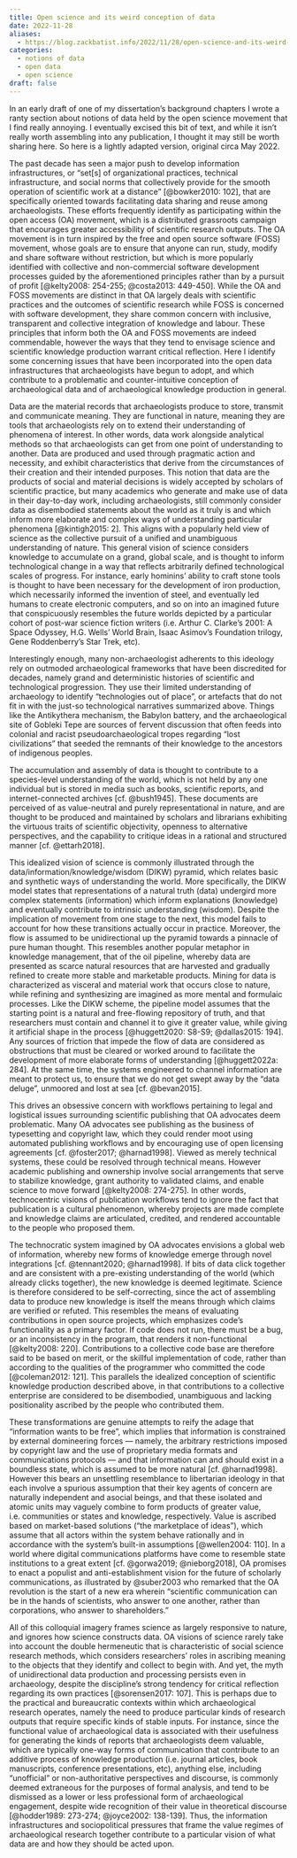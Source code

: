 ```yaml
---
title: Open science and its weird conception of data
date: 2022-11-28
aliases: 
  - https://blog.zackbatist.info/2022/11/28/open-science-and-its-weird-conception-of-data/
categories: 
  - notions of data
  - open data
  - open science
draft: false
---
```


In an early draft of one of my dissertation's background chapters I wrote a ranty section about notions of data held by the open science movement that I find really annoying. I eventually excised this bit of text, and while it isn't really worth assembling into any publication, I thought it may still be worth sharing here. So here is a lightly adapted version, original circa May 2022.

The past decade has seen a major push to develop information infrastructures, or "set[s] of organizational practices, technical infrastructure, and social norms that collectively provide for the smooth operation of scientific work at a distance" [@bowker2010: 102], that are specifically oriented towards facilitating data sharing and reuse among archaeologists. These efforts frequently identify as participating within the open access (OA) movement, which is a distributed grassroots campaign that encourages greater accessibility of scientific research outputs. The OA movement is in turn inspired by the free and open source software (FOSS) movement, whose goals are to ensure that anyone can run, study, modify and share software without restriction, but which is more popularly identified with collective and non-commercial software development processes guided by the aforementioned principles rather than by a pursuit of profit [@kelty2008: 254-255; @costa2013: 449-450]. While the OA and FOSS movements are distinct in that OA largely deals with scientific practices and the outcomes of scientific research while FOSS is concerned with software development, they share common concern with inclusive, transparent and collective integration of knowledge and labour. These principles that inform both the OA and FOSS movements are indeed commendable, however the ways that they tend to envisage science and scientific knowledge production warrant critical reflection. Here I identify some concerning issues that have been incorporated into the open data infrastructures that archaeologists have begun to adopt, and which contribute to a problematic and counter-intuitive conception of archaeological data and of archaeological knowledge production in general.

Data are the material records that archaeologists produce to store, transmit and communicate meaning. They are functional in nature, meaning they are tools that archaeologists rely on to extend their understanding of phenomena of interest. In other words, data work alongside analytical methods so that archaeologists can get from one point of understanding to another. Data are produced and used through pragmatic action and necessity, and exhibit characteristics that derive from the circumstances of their creation and their intended purposes. This notion that data are the products of social and material decisions is widely accepted by scholars of scientific practice, but many academics who generate and make use of data in their day-to-day work, including archaeologists, still commonly consider data as disembodied statements about the world as it truly is and which inform more elaborate and complex ways of understanding particular phenomena [@kintigh2015: 2]. This aligns with a popularly held view of science as the collective pursuit of a unified and unambiguous understanding of nature. This general vision of science considers knowledge to accumulate on a grand, global scale, and is thought to inform technological change in a way that reflects arbitrarily defined technological scales of progress. For instance, early hominins' ability to craft stone tools is thought to have been necessary for the development of iron production, which necessarily informed the invention of steel, and eventually led humans to create electronic computers, and so on into an imagined future that conspicuously resembles the future worlds depicted by a particular cohort of post-war science fiction writers (i.e. Arthur C. Clarke's 2001: A Space Odyssey, H.G. Wells' World Brain, Isaac Asimov's Foundation trilogy, Gene Roddenberry's Star Trek, etc).

Interestingly enough, many non-archaeologist adherents to this ideology rely on outmoded archaeological frameworks that have been discredited for decades, namely grand and deterministic histories of scientific and technological progression. They use their limited understanding of archaeology to identify "technologies out of place", or artefacts that do not fit in with the just-so technological narratives summarized above. Things like the Antikythera mechanism, the Babylon battery, and the archaeological site of Gobleki Tepe are sources of fervent discussion that often feeds into colonial and racist pseudoarchaeological tropes regarding "lost civilizations" that seeded the remnants of their knowledge to the ancestors of indigenous peoples.

The accumulation and assembly of data is thought to contribute to a species-level understanding of the world, which is not held by any one individual but is stored in media such as books, scientific reports, and internet-connected archives [cf. @bush1945]. These documents are perceived of as value-neutral and purely representational in nature, and are thought to be produced and maintained by scholars and librarians exhibiting the virtuous traits of scientific objectivity, openness to alternative perspectives, and the capability to critique ideas in a rational and structured manner [cf. @ettarh2018].

This idealized vision of science is commonly illustrated through the data/information/knowledge/wisdom (DIKW) pyramid, which relates basic and synthetic ways of understanding the world. More specifically, the DIKW model states that representations of a natural truth (data) undergird more complex statements (information) which inform explanations (knowledge) and eventually contribute to intrinsic understanding (wisdom). Despite the implication of movement from one stage to the next, this model fails to account for how these transitions actually occur in practice. Moreover, the flow is assumed to be unidirectional up the pyramid towards a pinnacle of pure human thought. This resembles another popular metaphor in knowledge management, that of the oil pipeline, whereby data are presented as scarce natural resources that are harvested and gradually refined to create more stable and marketable products. Mining for data is characterized as visceral and material work that occurs close to nature, while refining and synthesizing are imagined as more mental and formulaic processes. Like the DIKW scheme, the pipeline model assumes that the starting point is a natural and free-flowing repository of truth, and that researchers must contain and channel it to give it greater value, while giving it artificial shape in the process [@huggett2020: S8-S9; @dallas2015: 194]. Any sources of friction that impede the flow of data are considered as obstructions that must be cleared or worked around to facilitate the development of more elaborate forms of understanding [@huggett2022a: 284]. At the same time, the systems engineered to channel information are meant to protect us, to ensure that we do not get swept away by the "data deluge", unmoored and lost at sea [cf. @bevan2015].

This drives an obsessive concern with workflows pertaining to legal and logistical issues surrounding scientific publishing that OA advocates deem problematic. Many OA advocates see publishing as the business of typesetting and copyright law, which they could render moot using automated publishing workflows and by encouraging use of open licensing agreements [cf. @foster2017; @harnad1998]. Viewed as merely technical systems, these could be resolved through technical means. However academic publishing and ownership involve social arrangements that serve to stabilize knowledge, grant authority to validated claims, and enable science to move forward [@kelty2008: 274-275]. In other words, technocentric visions of publication workflows tend to ignore the fact that publication is a cultural phenomenon, whereby projects are made complete and knowledge claims are articulated, credited, and rendered accountable to the people who proposed them.

The technocratic system imagined by OA advocates envisions a global web of information, whereby new forms of knowledge emerge through novel integrations [cf. @tennant2020; @harnad1998]. If bits of data click together and are consistent with a pre-existing understanding of the world (which already clicks together), the new knowledge is deemed legitimate. Science is therefore considered to be self-correcting, since the act of assembling data to produce new knowledge is itself the means through which claims are verified or refuted. This resembles the means of evaluating contributions in open source projects, which emphasizes code's functionality as a primary factor. If code does not run, there must be a bug, or an inconsistency in the program, that renders it non-functional [@kelty2008: 220]. Contributions to a collective code base are therefore said to be based on merit, or the skillful implementation of code, rather than according to the qualities of the programmer who committed the code [@coleman2012: 121]. This parallels the idealized conception of scientific knowledge production described above, in that contributions to a collective enterprise are considered to be disembodied, unambiguous and lacking positionality ascribed by the people who contributed them.

These transformations are genuine attempts to reify the adage that "information wants to be free", which implies that information is constrained by external domineering forces — namely, the arbitrary restrictions imposed by copyright law and the use of proprietary media formats and communications protocols — and that information can and should exist in a boundless state, which is assumed to be more natural [cf. @harnad1998]. However this bears an unsettling resemblance to libertarian ideology in that each involve a spurious assumption that their key agents of concern are naturally independent and asocial beings, and that these isolated and atomic units may vaguely combine to form products of greater value, i.e. communities or states and knowledge, respectively. Value is ascribed based on market-based solutions ("the marketplace of ideas"), which assume that all actors within the system behave rationally and in accordance with the system's built-in assumptions [@wellen2004: 110]. In a world where digital communications platforms have come to resemble state institutions to a great extent [cf. @gorwa2019; @nieborg2018], OA promises to enact a populist and anti-establishment vision for the future of scholarly communications, as illustrated by @suber2003 who remarked that the OA revolution is the start of a new era wherein "scientific communication can be in the hands of scientists, who answer to one another, rather than corporations, who answer to shareholders."

All of this colloquial imagery frames science as largely responsive to nature, and ignores how science constructs data. OA visions of science rarely take into account the double hermeneutic that is characteristic of social science research methods, which considers researchers' roles in ascribing meaning to the objects that they identify and collect to begin with. And yet, the myth of unidirectional data production and processing persists even in archaeology, despite the discipline's strong tendency for critical reflection regarding its own practices [@sorensen2017: 107]. This is perhaps due to the practical and bureaucratic contexts within which archaeological research operates, namely the need to produce particular kinds of research outputs that require specific kinds of stable inputs. For instance, since the functional value of archaeological data is associated with their usefulness for generating the kinds of reports that archaeologists deem valuable, which are typically one-way forms of communication that contribute to an additive process of knowledge production (i.e. journal articles, book manuscripts, conference presentations, etc), anything else, including "unofficial" or non-authoritative perspectives and discourse, is commonly deemed extraneous for the purposes of formal analysis, and tend to be dismissed as a lower or less professional form of archaeological engagement, despite wide recognition of their value in theoretical discourse [@hodder1989: 273-274; @joyce2002: 138-139]. Thus, the information infrastructures and sociopolitical pressures that frame the value regimes of archaeological research together contribute to a particular vision of what data are and how they should be acted upon.
